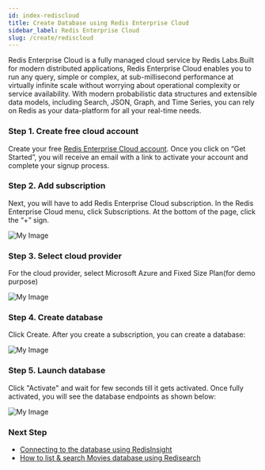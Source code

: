 ```yaml
---
id: index-rediscloud
title: Create Database using Redis Enterprise Cloud
sidebar_label: Redis Enterprise Cloud
slug: /create/rediscloud
---
```

Redis Enterprise Cloud is a fully managed cloud service by Redis Labs.Built for modern distributed applications, Redis Enterprise Cloud enables you to run any query, simple or complex, at sub-millisecond performance at virtually infinite scale without worrying about operational complexity or service availability. With modern probabilistic data structures and extensible data models, including Search, JSON, Graph, and Time Series, you can rely on Redis as your data-platform for all your real-time needs.


### Step 1. Create free cloud account
Create your free <a href="https://redislabs.com/try-free/" target="_blank" rel="noopener">Redis Enterprise Cloud account</a>. Once you click on “Get Started”, you will receive an email with a link to activate your account and complete your signup process.

### Step 2. Add subscription
Next, you will have to add  Redis Enterprise Cloud subscription. In the Redis Enterprise Cloud menu, click Subscriptions. At the bottom of the page, click the “+” sign.

![My Image](images/subscription.png)

### Step 3.  Select cloud provider
For the cloud provider, select Microsoft Azure and Fixed Size Plan(for demo purpose)



![My Image](images/recloud1.png)

### Step 4. Create database
Click Create. After you create a subscription, you can create a database:

![My Image](images/recloud2.png)



### Step 5. Launch database
Click "Activate" and wait for few seconds till it gets activated. Once fully activated, you will see the database endpoints as shown below:

![My Image](images/recloud3.png)


### Next Step

- [Connecting to the database using RedisInsight](/explore/redisinsight/)
- [How to list & search Movies database using Redisearch](/howtos/moviesdatabase/getting-started/)



